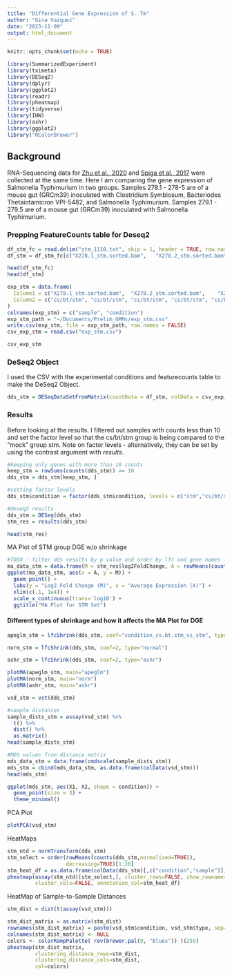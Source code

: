 ```yaml
---
title: "Differential Gene Expression of S. Tm"
author: "Gina Vazquez"
date: "2023-11-09"
output: html_document
---
```


```r
knitr::opts_chunk$set(echo = TRUE)
```

```r
library(SummarizedExperiment)
library(tximeta)
library(DESeq2)
library(dplyr)
library(ggplot2)
library(readr)
library(pheatmap)
library(tidyverse)
library(IHW)
library(ashr)
library(ggplot2)
library("RColorBrewer")
```

## Background

RNA-Sequencing data for [Zhu et al., 2020](https://pubmed.ncbi.nlm.nih.gov/32075741/) and [Spiga et al., 2017](https://www.ncbi.nlm.nih.gov/pmc/articles/PMC5599368/) were collected at the same time. Here I am comparing the gene expression of Salmonella Typhimurium in two groups. Samples 278.1 - 278-5 are of a mouse gut (GRCm39) inoculated with Clostridium Symbiosum, Bacteriodes Thetaiotamicron VPI-5482, and Salmonella Typhimurium. Samples 279.1 - 279.5 are of a mouse gut (GRCm39) inoculated with Salmonella Typhimurium.

### Prepping FeatureCounts table for Deseq2

```r
df_stm_fc = read.delim("stm_1110.txt", skip = 1, header = TRUE, row.names = 1, stringsAsFactors = FALSE)
df_stm = df_stm_fc[c("X278.1_stm.sorted.bam",	"X278.2_stm.sorted.bam",	"X278.3_stm.sorted.bam",	"X278.4_stm.sorted.bam",	"X278.5_stm.sorted.bam",	"X279.1_stm.sorted.bam",	"X279.2_stm.sorted.bam",	"X279.3_stm.sorted.bam",	"X279.4_stm.sorted.bam",	"X279.5_stm.sorted.bam")]

head(df_stm_fc)
head(df_stm)
```

```r
exp_stm = data.frame(
  Column1 = c("X278.1_stm.sorted.bam",	"X278.2_stm.sorted.bam",	"X278.3_stm.sorted.bam",	"X278.4_stm.sorted.bam",	"X278.5_stm.sorted.bam",	"X279.1_stm.sorted.bam",	"X279.2_stm.sorted.bam",	"X279.3_stm.sorted.bam",	"X279.4_stm.sorted.bam",	"X279.5_stm.sorted.bam"), 
  Column2 = c("cs/bt/stm", "cs/bt/stm", "cs/bt/stm", "cs/bt/stm", "cs/bt/stm", "stm", "stm", "stm", "stm", "stm")
)
colnames(exp_stm) = c("sample", "condition")
exp_stm_path = "~/Documents/Prelim_GMMs/exp_stm.csv"
write.csv(exp_stm, file = exp_stm_path, row.names = FALSE)
csv_exp_stm = read.csv("exp_stm.csv")

csv_exp_stm
```

### DeSeq2 Object

I used the CSV with the experimental conditions and featurecounts table to make the DeSeq2 Object.

```r
dds_stm = DESeqDataSetFromMatrix(countData = df_stm, colData = csv_exp_stm, design = ~ condition)
```

### Results

Before looking at the results. I filtered out samples with counts less than 10 and set the factor level so that the cs/bt/stm group is being compared to the "mock" group stm. Note on factor levels - alternatively, they can be set by using the contrast argument with *results*.

```r
#keeping only genes with more than 10 counts
keep_stm = rowSums(counts(dds_stm)) >= 10 
dds_stm = dds_stm[keep_stm, ]

#setting factor levels
dds_stm$condition = factor(dds_stm$condition, levels = c("stm","cs/bt/stm"))

#deseq2 results 
dds_stm = DESeq(dds_stm)
stm_res = results(dds_stm)

head(stm_res)
```

MA Plot of STM group DGE w/o shrinkage

```r
#TODO - filter dds results by p value and order by lfc and gene names in table 
ma_data_stm = data.frame(M = stm_res$log2FoldChange, A = rowMeans(counts(dds_stm, normalized = TRUE)))
ggplot(ma_data_stm, aes(x = A, y = M)) +
  geom_point() +
  labs(y = "Log2 Fold Change (M)", x = "Average Expression (A)") + 
  xlim(c(.1, 1e4)) +
  scale_x_continuous(trans='log10') +
  ggtitle("MA Plot for STM Set")
```

#### Different types of shrinkage and how it affects the MA Plot for DGE

```r
apeglm_stm = lfcShrink(dds_stm, coef="condition_cs.bt.stm_vs_stm", type="apeglm")

norm_stm = lfcShrink(dds_stm, coef=2, type="normal")

ashr_stm = lfcShrink(dds_stm, coef=2, type="ashr")
```

```r
plotMA(apeglm_stm, main="apeglm")
plotMA(norm_stm, main="norm")
plotMA(ashr_stm, main="ashr")
```

```r
vsd_stm = vst(dds_stm)
```

```r
#sample distances
sample_dists_stm = assay(vsd_stm) %>%
  t() %>%
  dist() %>%
  as.matrix()
head(sample_dists_stm)

#MDS values from distance matrix
mds_data_stm = data.frame(cmdscale(sample_dists_stm))
mds_stm = cbind(mds_data_stm, as.data.frame(colData(vsd_stm)))
head(mds_stm)
```

```r
ggplot(mds_stm, aes(X1, X2, shape = condition)) + 
  geom_point(size = 3) +
  theme_minimal()
```

PCA Plot

```r
plotPCA(vsd_stm)
```

HeatMaps

```r
stm_ntd = normTransform(dds_stm)
stm_select = order(rowMeans(counts(dds_stm,normalized=TRUE)),
                   decreasing=TRUE)[1:20]
stm_heat_df = as.data.frame(colData(dds_stm)[,c("condition","sample")])  
pheatmap(assay(stm_ntd)[stm_select,], cluster_rows=FALSE, show_rownames=FALSE,
         cluster_cols=FALSE, annotation_col=stm_heat_df)
```

HeatMap of Sample-to-Sample Distances

```r
stm_dist = dist(t(assay(vsd_stm)))

stm_dist_matrix = as.matrix(stm_dist)
rownames(stm_dist_matrix) = paste(vsd_stm$condition, vsd_stm$type, sep="-")
colnames(stm_dist_matrix) <- NULL
colors <- colorRampPalette( rev(brewer.pal(9, "Blues")) )(255)
pheatmap(stm_dist_matrix,
         clustering_distance_rows=stm_dist,
         clustering_distance_cols=stm_dist,
         col=colors)
```
